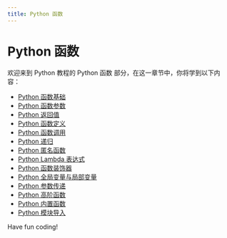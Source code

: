 ```yaml
---
title: Python 函数
---
```


# Python 函数

欢迎来到 Python 教程的 Python 函数 部分，在这一章节中，你将学到以下内容：

- [Python 函数基础](./0-python-function-basics.mdx)
- [Python 函数参数](./1-python-function-parameters.mdx)
- [Python 返回值](./2-python-return-value.mdx)
- [Python 函数定义](./3-python-function-definition.mdx)
- [Python 函数调用](./4-python-function-call.mdx)
- [Python 递归](./5-python-recursion.mdx)
- [Python 匿名函数](./6-python-anonymous-function.mdx)
- [Python Lambda 表达式](./7-python-lambda.mdx)
- [Python 函数装饰器](./8-python-function-decorator.mdx)
- [Python 全局变量与局部变量](./9-python-global-variables-and-local-variables.mdx)
- [Python 参数传递](./10-python-parameter-passing.mdx)
- [Python 高阶函数](./11-python-high-order-functions.mdx)
- [Python 内置函数](./12-python-built-in-functions.mdx)
- [Python 模块导入](./13-python-module-import.mdx)

Have fun coding!
